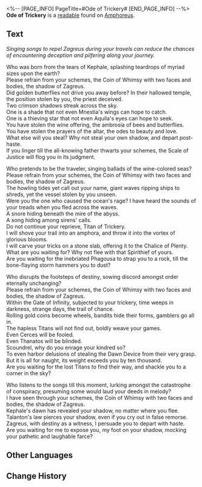 <%-- [PAGE_INFO]
PageTitle=#Ode of Trickery#
[END_PAGE_INFO] --%>
{{Readable Infobox
|id           = 436
|partIds      = 190738
|title        = 
|image        = Item Ode of Trickery.png
|world        = Amphoreus
|parts        = 1
|author       = <!--to be added-->
|description  = A Titan hymn used to expel Zagreus, chanted by travelers going away on distant voyages so that they would not fall prey to banditry and deceit.
|part1        = Ode of Trickery
|source1      = {{cx|Source missing}}
|characters   = Aquila; Cerces; Janus; Kephale; Mnestia; Phagousa; Talanton; Thanatos; Zagreus
|factions     = 
}}
'''Ode of Trickery''' is a [[readable]] found on [[Amphoreus]].
<!--
==Location==
{{Map Embed|<map name>|<marker id>}}
-->
==Text==
''Singing songs to repel Zagreus during your travels can reduce the chances of encountering deception and pilfering along your journey.''

Who was born from the tears of Kephale, splashing teardrops of myriad sizes upon the earth?<br />
Please refrain from your schemes, the Coin of Whimsy with two faces and bodies, the shadow of Zagreus.<br />
Did golden butterflies not drive you away before? In their hallowed temple, the position stolen by you, the priest deceived.<br />
Two crimson shadows streak across the sky.<br />
One is a shade that not even Mnestia's wings can hope to catch.<br />
One is a thieving star that not even Aquila's eyes can hope to seek.<br />
You have stolen the wine offering, the ambrosia of bees and butterflies.<br />
You have stolen the prayers of the altar, the odes to beauty and love.<br />
What else will you steal? Why not steal your own shadow, and depart post-haste.<br />
If you linger till the all-knowing father thwarts your schemes, the Scale of Justice will flog you in its judgment.

Who pretends to be the traveler, singing ballads of the wine-colored seas?<br />
Please refrain from your schemes, the Coin of Whimsy with two faces and bodies, the shadow of Zagreus.<br />
The howling tides yet call out your name, giant waves ripping ships to shreds, yet the vessel stolen by you unseen.<br />
Were you the one who caused the ocean's rage? I have heard the sounds of your treads when you fled across the waves.<br />
A snore hiding beneath the mire of the abyss.<br />
A song hiding among sirens' calls.<br />
Do not continue your reprieve, Titan of Trickery.<br />
I will shove your trail into an amphora, and throw it into the vortex of glorious blooms.<br />
I will carve your tricks on a stone slab, offering it to the Chalice of Plenty.<br />
What are you waiting for? Why not flee with that Spirithief of yours.<br />
Are you waiting for the inebriated Phagousa to strap you to a rock, till the bone-flaying storm hammers you to dust?

Who disrupts the footsteps of destiny, sowing discord amongst order eternally unchanging?<br />
Please refrain from your schemes, the Coin of Whimsy with two faces and bodies, the shadow of Zagreus.<br />
Within the Gate of Infinity, subjected to your trickery, time weeps in darkness, strange days, the trail of chance.<br />
Rolling gold coins become wheels, bandits hide their forms, gamblers go all in.<br />
The hapless Titans will not find out, boldly weave your games.<br />
Even Cerces will be fooled.<br />
Even Thanatos will be blinded.<br />
Scoundrel, why do you enrage your kindred so?<br />
To even harbor delusions of stealing the Dawn Device from their very grasp.<br />
But it is all for naught, its weight exceeds you by ten thousand.<br />
Are you waiting for the lost Titans to find their way, and shackle you to a corner in the sky?

Who listens to the songs till this moment, lurking amongst the catastrophe of conspiracy, presuming some would laud your deeds in melody?<br />
I have seen through your schemes, the Coin of Whimsy with two faces and bodies, the shadow of Zagreus.<br />
Kephale's dawn has revealed your shadow, no matter where you flee.<br />
Talanton's law pierces your shadow, even if you cry out in false remorse.<br />
Zagreus, with destiny as a witness, I persuade you to depart with haste.<br />
Are you waiting for me to expose you, my foot on your shadow, mocking your pathetic and laughable farce?

<!--
==Trivia==
* 
-->
==Other Languages==
{{Other Languages
|en   = Ode of Trickery
|zhs  = 诡计颂歌
|zht  = 詭計頌歌
|ja   = 詭術の賛歌
|ko   = 계략의 송가
|es   = Oda al engaño
|fr   = Ode à la Ruse
|ru   = Ода коварству
|th   = เพลงสรรเสริญเพทุบาย
|vi   = Bài Ca Lừa Lọc
|de   = Ode an die Gaunerei
|id   = Ode Tipu Muslihat
|pt   = Ode aos Truques
}}

==Change History==
{{Change History|3.0}}